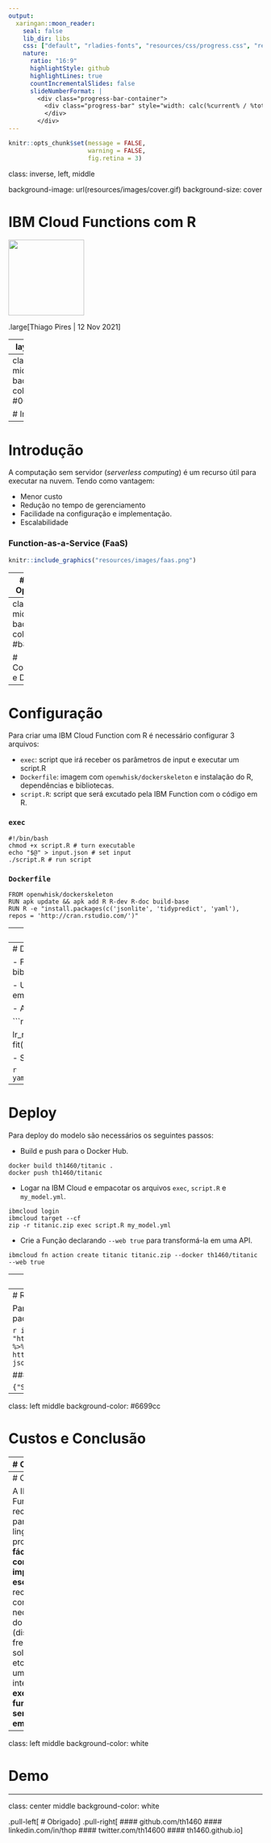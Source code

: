 ```yaml
---
output:
  xaringan::moon_reader:
    seal: false
    lib_dir: libs
    css: ["default", "rladies-fonts", "resources/css/progress.css", "resources/css/adds.css"]
    nature:
      ratio: "16:9"
      highlightStyle: github
      highlightLines: true
      countIncrementalSlides: false
      slideNumberFormat: |
        <div class="progress-bar-container">
          <div class="progress-bar" style="width: calc(%current% / %total% * 100%);">
          </div>
        </div>
---
```


```r

knitr::opts_chunk$set(message = FALSE, 
                      warning = FALSE, 
                      fig.retina = 3)

```

class: inverse, left, middle

background-image: url(resources/images/cover.gif)
background-size: cover

# IBM Cloud Functions com R

<img src="resources/images/logo-ibm.png" width="150px"/>

.large[Thiago Pires | 12 Nov 2021]

---
layout: true

background-image: url(resources/images/logo-ibm.png)
background-position: 97% 3%
background-size: 7%

---
class: left middle
background-color: #00b33c

# Introdução

---
# Introdução

A computação sem servidor (*serverless computing*) é um recurso útil para executar na nuvem. Tendo como vantagem:

- Menor custo
- Redução no tempo de gerenciamento
- Facilidade na configuração e implementação.
- Escalabilidade

### Function-as-a-Service (FaaS)

```r
knitr::include_graphics("resources/images/faas.png")
```

---
# Apache OpenWhisk

A plataforma FaaS na IBM Cloud é um recurso para executar código sob demanda com solicitações de API baseadas em HTTP. O IBM Cloud Functions é baseado no projeto de código aberto Apache OpenWhisk.

```r
knitr::include_graphics("resources/images/openwhisk-flow.png")
```

---
class: left middle
background-color: #b8b8b8

# Configuração e Deploy

---
# Configuração

Para criar uma IBM Cloud Function com R é necessário configurar 3 arquivos:

- `exec`: script que irá receber os parâmetros de input e executar um script.R
- `Dockerfile`: imagem com `openwhisk/dockerskeleton` e instalação do R, dependências e bibliotecas.
- `script.R`: script que será excutado pela IBM Function com o código em R.


### `exec`
```
#!/bin/bash
chmod +x script.R # turn executable
echo "$@" > input.json # set input
./script.R # run script
```

### `Dockerfile`
```
FROM openwhisk/dockerskeleton
RUN apk update && apk add R R-dev R-doc build-base
RUN R -e "install.packages(c('jsonlite', 'tidypredict', 'yaml'), 
repos = 'http://cran.rstudio.com/')"
```

---
# Configuração

### `script.R`
```
#!/usr/bin/env Rscript

# carregar modelo
loaded_model <-
  tidypredict::as_parsed_model(yaml::read_yaml("my_model.yml"))
# input
input <- jsonlite::fromJSON("input.json", flatten = FALSE)
# calcular predição
pred <- 
  tidypredict::tidypredict_to_column(as.data.frame(input), loaded_model)
# output
jsonlite::stream_out(pred, verbose = FALSE)
```

---
# Deploy

- Foi ajustado um modelo com o banco de dados do Titanic usando a biblioteca `tidymodels`

- Uma regressão logística foi utilizada para classificar os passageiros em sobreviventes ou não ao desastre do Titanic.

- As variáveis selecionadas foram Sexo e Pclass.

```r
library(tidymodels)
library(magrittr)

lr_mod <- logistic_reg() %>% set_engine("glm")
lr_fit <- lr_mod %>% fit(Survived ~ Sex + Pclass, data = train_data)
```

- Salvar o modelo em um arquivo `yaml`

```r
yaml::write_yaml(tidypredict::parse_model(lr_fit),"R/my_model.yml")
```

---
# Deploy

Para deploy do modelo são necessários os seguintes passos:

- Build e push para o Docker Hub.

```
docker build th1460/titanic .
docker push th1460/titanic
```

- Logar na IBM Cloud e empacotar os arquivos `exec`, `script.R` e `my_model.yml`.

```
ibmcloud login
ibmcloud target --cf
zip -r titanic.zip exec script.R my_model.yml
```

- Crie a Função declarando `--web true` para transformá-la em uma API.

```
ibmcloud fn action create titanic titanic.zip --docker th1460/titanic --web true
```

---
class: left middle
background-color: #fef24e

# Resposta

---
# Resposta

Para solicitar uma previsão via API, você pode usar a função do pacote `httr`.

```r
input <- list(Sex = "male", Pclass = "3rd")
"https://<APIHOST>/api/v1/web/<NAMESPACE>/default/titanic.json" %>% 
httr::POST(., body = input, encode = "json") %>% httr::content() %>% 
.[c("Sex", "Pclass", "fit")] %>% jsonlite::toJSON(pretty = TRUE, auto_unbox = TRUE)
```

### Resposta ao *request*:

```
{"Sex": "male", "Pclass": "3rd", "fit": 0.0979}
```

---
class: left middle
background-color: #6699cc

# Custos e Conclusão

---
# Custos

O Cloud Functions é eficiente quando altamente utilizado (**escalando sem interrupção até 10000 solicitações paralelas**)

$$
\text{Taxa básica de custo}=\$0.000017\,\text{GB/s}
$$

```r
dplyr::tibble(
  `Tempo de execução (ms)` = c(rep(500, 3), rep(1000, 3)),
  `Memória (MB)` = c(128, 256, 512, 128, 256, 512),
  `Execuções (mês)` = c(rep(5000000, 3), rep(10000000, 3)),
  `Custo (mês)` = c("Grátis", "$3.83", "$14.45", "$14.45", "$35.70", "$78.20")
) |> reactable::reactable()
```


---
# Conclusão

A IBM Cloud Function é um recurso incrível para qualquer linguagem de programação. **É fácil de configurar, implantar e escalar.** Se este recurso corresponder às necessidades do seu projeto (disponibilidade, frequência de solicitações, etc). Deve ser uma escolha interessante **executar uma função sem servidor com R em produção.**

---
class: left middle
background-color: white

# Demo

---
class: center middle
background-color: white

.pull-left[
# Obrigado
]
.pull-right[
#### github.com/th1460
#### linkedin.com/in/thop
#### twitter.com/th14600
#### th1460.github.io
]